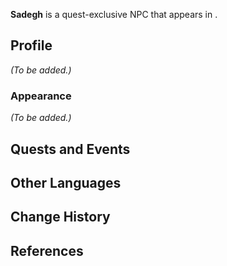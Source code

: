 {{Meta
<!-- Remove this template after adding the missing info -->
|missing_NPC_profile  = yes
}}
{{Character Infobox
|type             = Quest NPC
|image            = NPC Sadegh.png
|realname         = <!-- Optional, if different from in-game name -->
|deceased         = <!-- Past (for deceased prior to events of the game) or free response -->
|region           = Sumeru
|location         = Sumeru
|affiliation      = 
|title            = 

|ancestry         = <!-- Clan/family -->
|father           = 
|mother           = 
|spouse           = 
|sibling          = 
|child            = 
|relative         = 

|voiceEN          = {{w|Anthony Ray Morales}}<ref>Twitter: [https://twitter.com/TonyrayVA/status/1661422976640897024 EN VA Self Announcement] ([https://web.archive.org/web/20230708020210/https://twitter.com/TonyrayVA/status/1661422976640897024 Archived])</ref>
|voiceCN          = 
|voiceJP          = 
|dialoguereward   = 
}}
'''Sadegh''' is a quest-exclusive NPC that appears in {{Quest|All Things Flawless and Pure}}.
<!--
==Location==
{{subst:#tag:gallery|
NPC Location {{subst:#titleparts:{{subst:PAGENAME}}}}.png{{subst:!}}{{subst:#titleparts:{{subst:PAGENAME}}}}'s location
NPC Location {{subst:#titleparts:{{subst:PAGENAME}}}} Context.png{{subst:!}}Additional context
}}
-->
==Profile==
<!--Detailed story/lore information goes here.-->
''(To be added.)''

===Appearance===
<!--Keep appearance section short and concise. Limit to 2 paragraphs with 3-4 sentences each.-->
''(To be added.)''

==Quests and Events==
{{Quests and Events}}
<!--
==Idle Quotes==
{{Dialogue Start}}
: {{DIcon|Idle}} {{Tx}}
:: {{A|VO {{subst:#titleparts:{{subst:PAGENAME}}}} 01.ogg}} "{{Tx}}"
{{Dialogue End}}

==Dialogue==
{{Dialogue Start}}
:'''{{subst:#titleparts:{{subst:PAGENAME}}}}:''' 
:{{DIcon}}
{{Dialogue End}}
<!--
==Event Dialogue==
===Event Name===
{{Dialogue Start}}
:'''{{subst:#titleparts:{{subst:PAGENAME}}}}:'''
{{Dialogue End}}

==Trivia==
* 
-->
==Other Languages==
{{Other Languages|default_hidden=1
|en      = Sadegh
|zhs     = 萨德赫
|zhs_rm  = Sàdéhè
|zht     = 薩德赫
|zht_rm  = Sàdéhè
|ja      = サーディグ
|ja_rm   = Saadigu
|ko      = 사데그
|es      = Sadeg
|fr      = Sadegh
|ru      = Садех
|th      = Sadegh
|vi      = Sadegh
|de      = Sadegh
|id      = Sadegh
|pt      = Sadegh
|tr      = Sadegh
|it      = Sadegh
}}

==Change History==
{{Change History|3.7}}

==References==
{{Reflist}}